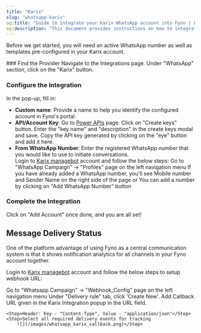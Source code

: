 ```yaml
---
title: "Karix"
slug: "whatsapp-karix"
og:title: "Guide to integrate your Karix WhatsApp account into Fyno | Fyno Documentation"
og:description: "This document provides instructions on how to integrate WhatsApp with the Karix account and set up message delivery status tracking using a Webhook URL in Fyno."
---
```


Before we get started, you will need an active WhatsApp number as well as templates pre-configured in your Karix account.

<Steps>
### Find the Provider
Navigate to the Integrations page. Under "WhatsApp" section, click on the "Karix" button.

### Configure the Integration

In the pop-up, fill in:

-   **Custom name**: Provide a name to help you identify the configured account in Fyno's portal.
-   **API/Account Key**: Go to [Power APIs](https://karix.solutions/lounge/sign_in.php) page. Click on "Create keys" button. Enter the "key name" and "description" in the create keys modal and save. Copy the API key generated by clicking on the "eye" button and add it here.
-   **From WhatsApp Number**: Enter the registered WhatsApp number that you would like to use to initiate conversations.  
     Login to [Karix managebot](https://managebot.karix.solutions/bot_builder_gui/#/login) account and follow the below steps:
    <Steps>
        <Step>
            Go to "WhatsApp Campaign" -> "Profiles" page on the left navigation
            menu
        </Step>
        <Step>
            If you have already added a WhatsApp number, you'll see Mobile
            number and Sender Name on the right side of the page or
        </Step>
        <Step>
            You can add a number by clicking on "Add WhatsApp Number" button
        </Step>
    </Steps>

### Complete the Integration

Click on "Add Account" once done, and you are all set!

</Steps>

## Message Delivery Status

One of the platform advantage of using Fyno as a central communication system is that it shows notification analytics for all channels in your Fyno account together.

Login to [Karix managebot](https://managebot.karix.solutions/bot_builder_gui/#/login) account and follow the below steps to setup webhook URL:

<Steps>
    <Step>
        Go to "Whatsapp Campaign" -> "Webhook_Config" page on the left
        navigation menu
    </Step>
    <Step>Under "Delivery rule" tab, click 'Create New'. Add Callback URL given in the Karix Integration popup in the URL field.</Step>

    <Step>Header: Key - "Content-Type", Value - "application/json"</Step>
    <Step>Select all required delivery events for tracking
        ![](/images/whatsapp_karix_callback.png)</Step>

</Steps>
